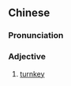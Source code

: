 {{also|交钥匙}}
==Chinese==
{{zh-forms|s=交钥匙|type=12}}

===Pronunciation===
{{zh-pron
|m=jiāoyàoshi
|cat=v
}}

===Adjective===
{{zh-verb}}

# [[turnkey]]